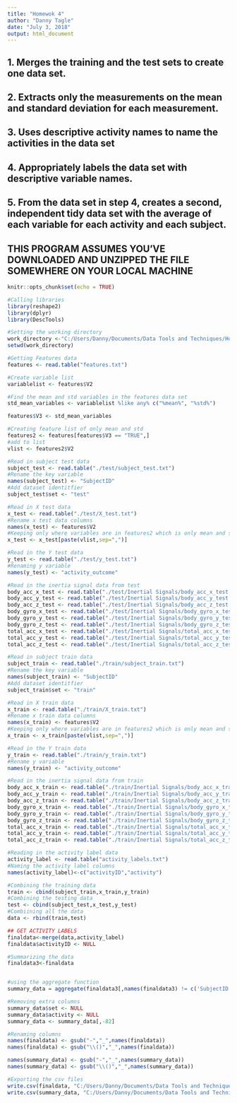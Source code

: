 ---
title: "Homewok 4"
author: "Danny Tagle"
date: "July 3, 2018"
output: html_document
---


## 1. Merges the training and the test sets to create one data set.                                                  
## 2. Extracts only the measurements on the mean and standard deviation for each measurement.                        
## 3. Uses descriptive activity names to name the activities in the data set                                         
## 4. Appropriately labels the data set with descriptive variable names.                                                                              ##
## 5. From the data set in step 4, creates a second, independent tidy data set with the average of each variable for each activity and each subject.  ##
##                                                                                                                                                    ##
## THIS PROGRAM ASSUMES YOU'VE DOWNLOADED AND UNZIPPED THE FILE SOMEWHERE ON YOUR LOCAL MACHINE                      


```{r setup, include=FALSE}
knitr::opts_chunk$set(echo = TRUE)
```

```{r}
#Calling libraries
library(reshape2)
library(dplyr)
library(DescTools)
```


```{r}
#Setting the working directory
work_directory <-"C:/Users/Danny/Documents/Data Tools and Techniques/Homework 4"
setwd(work_directory)
```


```{r}
#Getting Features data
features <- read.table("features.txt")
```

```{r}
#Create variable list 
variablelist <- features$V2
```

```{r}
#Find the mean and std variables in the features data set
std_mean_variables <- variablelist %like any% c("%mean%", "%std%")

features$V3 <- std_mean_variables
```

```{r}
#Creating feature list of only mean and std
features2 <- features[features$V3 == "TRUE",]
#add to list
vlist <- features2$V2
```


```{r}
#Read in subject test data
subject_test <- read.table("./test/subject_test.txt")
#Rename the key variable
names(subject_test) <- "SubjectID"
#Add dataset identitfier
subject_test$set <- "test"
```

```{r}
#Read in X test data
x_test <- read.table("./test/X_test.txt")
#Rename x test data columns
names(x_test) <- features$V2
#Keeping only where variables are in features2 which is only mean and std
x_test <- x_test[paste(vlist,sep=",")]
```

```{r}
#Read in the Y test data
y_test <- read.table("./test/y_test.txt")
#Renaming y variable
names(y_test) <- "activity_outcome"
```

```{r}
#Read in the inertia signal data from test
body_acc_x_test <- read.table("./test/Inertial Signals/body_acc_x_test.txt")
body_acc_y_test <- read.table("./test/Inertial Signals/body_acc_y_test.txt")
body_acc_z_test <- read.table("./test/Inertial Signals/body_acc_z_test.txt")
body_gyro_x_test <- read.table("./test/Inertial Signals/body_gyro_x_test.txt")
body_gyro_y_test <- read.table("./test/Inertial Signals/body_gyro_y_test.txt")
body_gyro_z_test <- read.table("./test/Inertial Signals/body_gyro_z_test.txt")
total_acc_x_test <- read.table("./test/Inertial Signals/total_acc_x_test.txt")
total_acc_y_test <- read.table("./test/Inertial Signals/total_acc_y_test.txt")
total_acc_z_test <- read.table("./test/Inertial Signals/total_acc_z_test.txt")
```

```{r}
#Read in subject train data
subject_train <- read.table("./train/subject_train.txt")
#Rename the key variable
names(subject_train) <- "SubjectID"
#Add dataset identitfier
subject_train$set <- "train"
```

```{r}
#Read in X train data
x_train <- read.table("./train/X_train.txt")
#Rename x train data columns
names(x_train) <- features$V2
#Keeping only where variables are in features2 which is only mean and std
x_train <- x_train[paste(vlist,sep=",")]
```

```{r}
#Read in the Y train data
y_train <- read.table("./train/y_train.txt")
#Rename y variable
names(y_train) <- "activity_outcome"
```

```{r}
#Read in the inertia signal data from train
body_acc_x_train <- read.table("./train/Inertial Signals/body_acc_x_train.txt")
body_acc_y_train <- read.table("./train/Inertial Signals/body_acc_y_train.txt")
body_acc_z_train <- read.table("./train/Inertial Signals/body_acc_z_train.txt")
body_gyro_x_train <- read.table("./train/Inertial Signals/body_gyro_x_train.txt")
body_gyro_y_train <- read.table("./train/Inertial Signals/body_gyro_y_train.txt")
body_gyro_z_train <- read.table("./train/Inertial Signals/body_gyro_z_train.txt")
total_acc_x_train <- read.table("./train/Inertial Signals/total_acc_x_train.txt")
total_acc_y_train <- read.table("./train/Inertial Signals/total_acc_y_train.txt")
total_acc_z_train <- read.table("./train/Inertial Signals/total_acc_z_train.txt")
```

```{r}
#Reading in the activity label data
activity_label <- read.table("activity_labels.txt")
#Naming the activity label columns
names(activity_label)<-c("activityID","activity")
```


```{r}
#Combining the training data
train <- cbind(subject_train,x_train,y_train)
#Combining the testing data
test <- cbind(subject_test,x_test,y_test)
#Combiining all the data
data <- rbind(train,test)
```

```{r}
## GET ACTIVITY LABELS
finaldata<-merge(data,activity_label)
finaldata$activityID <- NULL
```

```{r}
#Summarizing the data
finaldata3<-finaldata


#using the aggregate function
summary_data = aggregate(finaldata3[,names(finaldata3) != c('SubjectID','activity_outcome','set')],by=list(SubjectID=finaldata3$SubjectID,activity_outcome=finaldata3$activity_outcome),mean,na.rm=TRUE)

```

```{r}
#Removing extra columns
summary_data$set <- NULL
summary_data$activity <- NULL
summary_data <- summary_data[,-82]
```


```{r}
#Renaming columns
names(finaldata) <- gsub("-","_",names(finaldata))
names(finaldata) <- gsub("\\()","_",names(finaldata))

names(summary_data) <- gsub("-","_",names(summary_data))
names(summary_data) <- gsub("\\()","_",names(summary_data))
```


```{r}
#Exporting the csv files
write.csv(finaldata, "C:/Users/Danny/Documents/Data Tools and Techniques/Homework 4/tidydata.csv")
write.csv(summary_data, "C:/Users/Danny/Documents/Data Tools and Techniques/Homework 4/Daniel_Tagle_tidydata.csv")
```

